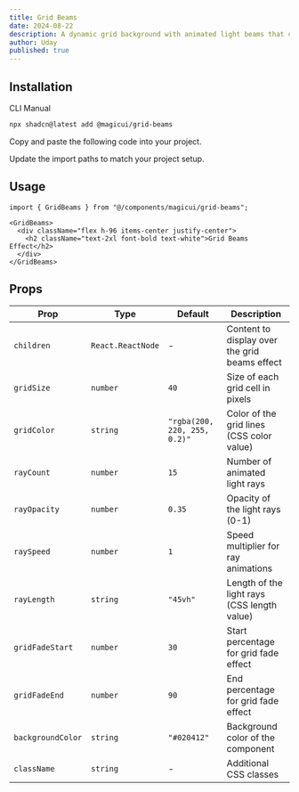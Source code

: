 ```yaml
---
title: Grid Beams
date: 2024-08-22
description: A dynamic grid background with animated light beams that create stunning visual effects with customizable rays and grid patterns.
author: Uday
published: true
---
```


<ComponentPreview name="grid-beams-demo" />

## Installation

<Tabs defaultValue="cli">

<TabsList>
  <TabsTrigger value="cli">CLI</TabsTrigger>
  <TabsTrigger value="manual">Manual</TabsTrigger>
</TabsList>
<TabsContent value="cli">

```bash
npx shadcn@latest add @magicui/grid-beams
```

</TabsContent>

<TabsContent value="manual">

<Steps>

<Step>Copy and paste the following code into your project.</Step>

<ComponentSource name="grid-beams" />

<Step>Update the import paths to match your project setup.</Step>

</Steps>

</TabsContent>

</Tabs>

## Usage

```tsx showLineNumbers
import { GridBeams } from "@/components/magicui/grid-beams";
```

```tsx showLineNumbers
<GridBeams>
  <div className="flex h-96 items-center justify-center">
    <h2 className="text-2xl font-bold text-white">Grid Beams Effect</h2>
  </div>
</GridBeams>
```

## Props

| Prop              | Type              | Default                      | Description                                   |
| ----------------- | ----------------- | ---------------------------- | --------------------------------------------- |
| `children`        | `React.ReactNode` | -                            | Content to display over the grid beams effect |
| `gridSize`        | `number`          | `40`                         | Size of each grid cell in pixels              |
| `gridColor`       | `string`          | `"rgba(200, 220, 255, 0.2)"` | Color of the grid lines (CSS color value)     |
| `rayCount`        | `number`          | `15`                         | Number of animated light rays                 |
| `rayOpacity`      | `number`          | `0.35`                       | Opacity of the light rays (0-1)               |
| `raySpeed`        | `number`          | `1`                          | Speed multiplier for ray animations           |
| `rayLength`       | `string`          | `"45vh"`                     | Length of the light rays (CSS length value)   |
| `gridFadeStart`   | `number`          | `30`                         | Start percentage for grid fade effect         |
| `gridFadeEnd`     | `number`          | `90`                         | End percentage for grid fade effect           |
| `backgroundColor` | `string`          | `"#020412"`                  | Background color of the component             |
| `className`       | `string`          | -                            | Additional CSS classes                        |
